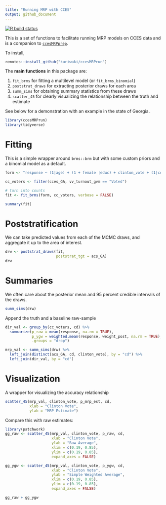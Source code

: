 ```yaml
---
title: "Running MRP with CCES"
output: github_document
---
```


<!-- badges: start -->

[![R build status](https://github.com/kuriwaki/ccesMRPrun/workflows/R-CMD-check/badge.svg)](https://github.com/kuriwaki/ccesMRPrun/actions)

<!-- badges: end -->

This is a set of functions to facilitate running MRP models on CCES data and is a companion to [`ccesMRPprep`](www.shirokuriwaki.com/ccesMRPprep).

To install,

```r
remotes::install_github("kuriwaki/ccesMRPrun")
```

The **main functions** in this package are:

1.  `fit_brms` for fitting a multilevel model (or `fit_brms_binomial`)
2.  `poststrat_draws` for extracting posterior draws for each area
3.  `summ_sims` for obtaining summary statistics from these draws
4.  `scatter_45` for clearly visualizing the relationship between the truth and estimate

See below for a demonstration with an example in the state of Georgia.

```r
library(ccesMRPrun)
library(tidyverse)
```

# Fitting

This is a simple wrapper around `brms::brm` but with some custom priors and a binomial model as a default.

```r
form <- "response ~ (1|age) + (1 + female |educ) + clinton_vote + (1|cd)"

cc_voters <- filter(cces_GA, vv_turnout_gvm == "Voted")

# turn into counts
fit <- fit_brms(form, cc_voters, verbose = FALSE)

summary(fit)
```

# Poststratification

We can take predicted values from each of the MCMC draws, and aggregate it up to the area of interest.

```r
drw <- poststrat_draws(fit, 
                       poststrat_tgt = acs_GA)
drw
```

# Summaries

We often care about the posterior mean and 95 percent credible intervals of the draws.

```r
summ_sims(drw)
```

Append the truth and a baseline raw-sample

```r
dir_val <- group_by(cc_voters, cd) %>% 
  summarize(p_raw = mean(response, na.rm = TRUE),
            p_ygw = weighted.mean(response, weight_post, na.rm = TRUE), 
            .groups = "drop")

mrp_val <- summ_sims(drw) %>% 
  left_join(distinct(acs_GA, cd, clinton_vote), by = "cd") %>% 
  left_join(dir_val, by = "cd")
```

# Visualization

A wrapper for visualizing the accuracy relationship

```r
scatter_45(mrp_val, clinton_vote, p_mrp_est, cd,
           xlab = "Clinton Vote",
           ylab = "MRP Estimate")
```

Compare this with raw estimates:

```r
library(patchwork)
gg_raw <- scatter_45(mrp_val, clinton_vote, p_raw, cd,
                     xlab = "Clinton Vote",
                     ylab = "Raw Average",
                     xlim = c(0.19, 0.85),
                     ylim = c(0.19, 0.85), 
                     expand_axes = FALSE)

gg_ygw <- scatter_45(mrp_val, clinton_vote, p_ygw, cd,
                     xlab = "Clinton Vote",
                     ylab = "Simple Weighted Average",
                     xlim = c(0.19, 0.85),
                     ylim = c(0.19, 0.85),
                     expand_axes = FALSE)

gg_raw + gg_ygw
```
